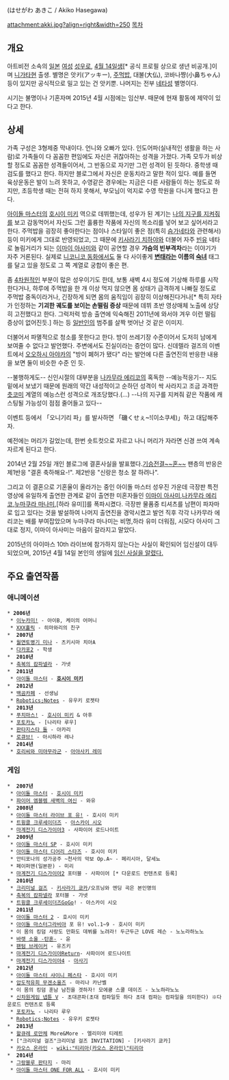 {{{+1 長谷川明子 }}} (はせがわ あきこ / Akiko Hasegawa)

attachment:akki.jpg?align=right&width=250
[[목차]]



== 개요 ==
아트비전 소속의 [[일본]] [[여성]] [[성우]]로, [[4월 14일]]생[* 공식 프로필 상으로 생년 비공개.]이며 [[니가타]]현 출생. 별명은 앗키(アッキー), [[주먹밥]], 대불(大仏), 코바나쨩(小鼻ちゃん) 등이 있지만 공식적으로 밀고 있는 건 앗키뿐. 나머지는 전부 [[네타]]성 별명이다.

시기는 불명이나 기혼자며 2015년 4월 시점에는 임산부. 때문에 현재 활동에 제약이 있다고 한다.

== 상세 ==
가족 구성은 3형제중 막내이다. 언니와 오빠가 있다.
인도어파(실내적인 생활을 하는 사람)로 가족들이 다 꼼꼼한 편임에도 자신은 귀찮아하는 성격을 가졌다. 가족 모두가 비상할 정도로 꼼꼼한 성격들이어서, 그 반동으로 자기만 그런 성격이 된 듯하다. 중학생 때 검도를 했다고 한다. 하지만 블로그에서 자신은 운동치라고 말한 적이 있다. 예를 들면 육상운동은 발이 느려 못하고, 수영같은 경우에는 지금은 다른 사람들이 하는 정도로 하지만, 초등학생 때는 전혀 하지 못해서, 부모님이 억지로 수영 학원을 다니게 했다고 한다.

[[아이돌 마스터]]의 [[호시이 미키]] 역으로 데뷔했는데, 성우가 된 계기는 [[나의 지구를 지켜줘]]를 보고 감동먹어서 자신도 그런 훌륭한 작품에 자신의 목소리를 넣어 보고 싶어서라고 한다. 주먹밥을 굉장히 좋아한다는 점이나 스타일이 좋은 점(특히 [[슴가]]네타와 관련해서) 등이 미키에게 그대로 반영되었고, 그 때문에 [[키사라기 치하야]]와 더불어 자주 [[빈유]] 네타로 놀림거리가 되는 [[이마이 아사미]]와 같이 공연할 경우 '''가슴의 빈부격차'''라는 이야기가 자주 거론된다. 실제로 [[니코니코 동화]]에서도 둘 다 사이좋게 '''[[변태]]라는 이름의 [[숙녀]]''' 태그를 달고 있을 정도로 그 쪽 계열로 궁합이 좋은 편.

좀 [[4차원]]적인 부분이 많은 성우이기도 한데, 보통 새벽 4시 정도에 기상해 하루를 시작한다거나, 하루에 주먹밥을 한 개 이상 먹지 않으면 몸 상태가 급격하게 나빠질 정도로 주먹밥 중독이라거나, 긴장하게 되면 몸의 움직임이 굉장히 이상해진다거나[* 특히 자타가 인정하는 '''기괴한 궤도를 보이는 손떨림 증상''' 때문에 데뷔 초반 영상매체 노출에 상당히 고전했다고 한다. 그럭저럭 방송 출연에 익숙해진 2011년에 와서야 겨우 이런 떨림 증상이 없어진듯.] 하는 등 [[일반인]]의 범주를 살짝 벗어난 것 같은 이미지.

더불어서 파멸적으로 청소를 못한다고 한다. 방이 쓰레기장 수준이어서 도저히 남에게 보여줄 수 없다고 발언했다. 주변에서도 진실이라는 증언이 많다.
신데렐라 걸즈의 이벤트에서 [[오오하시 아야카]]의 "방이 폐허가 됐다" 라는 발언에 다른 출연진의 반응한 내용을 보면 둘이 비슷한 수준 인 듯.

--불행하게도-- 신인시절의 대부분을 [[나카무라 에리코]]의 혹독한 --예능적응기-- 지도 밑에서 보냈기 때문에 원래의 약간 내성적이고 순하던 성격이 싹 사라지고 조금 과격한 [[츳코미]] 계열의 예능스런 성격으로 개조당했다.(...) --나의 지구를 지켜줘 같은 작품에 캐스팅될 가능성이 점점 줄어들고 있다--

이벤트 등에서 「오니기리 파」를 발사하면 「磯くせぇ~!(이소쿠세)」하고 대답해주자.

예전에는 머리가 길었는데, 한번 숏트컷으로 자르고 나니 머리가 자라면 신경 쓰여 계속 자르게 된다고 한다. 

2014년 2월 25일 개인 블로그에 결혼사실을 발표했다.[http://bbs2.ruliweb.daum.net/gaia/do/ruliweb/family/1360/read?articleId=1325750&bbsId=G003&itemId=15 기승전결~~혼~~]
팬층의 반응은 제1반응 "결혼 축하해요-!". 제2반응 "신랑은 청소 잘 하려나".

그리고 이 결혼으로 기혼율이 올라가는 중인 아이돌 마스터 성우진 가운데 극장판 특전영상에 유일하게 출연한 관계로 같이 출연한 미혼자들인 [[이마이 아사미]],[[나카무라 에리코]],[[누마쿠라 마나미]],[하라 유미]]를 폭파시켰다. 극장판 물품중 티셔츠를 남편이 파자마로 입고 있다는 것을 발설하여 나머지 출연진을 경악시켰고 발언 직후 각각 나카무라 에리코는 배를 부여잡았으며 누마쿠라 마나미는 비명,하라 유미 더워짐, 시모다 아사미 그대로 정지, 이마이 아사미는 마음이 갈라지고 말았다. 

2015년의 아이마스 10th 라이브에 참가하지 않는다는 사실이 확인되어 임신설이 대두되었으며, 2015년 4월 14일 본인의 생일에 [http://blog.livedoor.jp/onigiriwa315/archives/65826198.html 임신 사실을 알렸다.]
== 주요 출연작품 ==

=== 애니메이션 ===

 * '''2006년'''
  * [[이누카미!]] - 아이B, 케이의 어머니
  * [[XXX홀릭]] - 히마와리의 친구
 *  '''2007년'''
  * [[월면토병기 미나]] - 츠키시마 치아A
  * [[다카포2]] - 학생 
 *  '''2010년'''
  * [[축복의 캄파넬라]] - 가넷
 *  '''2011년'''
  * [[아이돌 마스터/애니메이션|아이돌 마스터]] - '''[[호시이 미키]]'''
 *  '''2012년'''
  * [[백곰카페]] - 선생님
  * [[Robotics;Notes]] - 유우키 로젯타
 *  '''2013년'''
  * [[푸치마스!]] - [[호시이 미키]] & 아후
  * [[포토카노]] - [나리타 루우]
  * [[판타지스타 돌]] - 아카리
  * [[로큐브!]] - 아시하라 레나
 *  '''2014년'''
  * [[호리씨와 미야무라군]] - [[아야사키 레미]]
=== 게임 ===

 *  '''2007년'''
  * [[아이돌 마스터]] - [[호시이 미키]]
  * [[파이어 엠블렘 새벽의 여신]] - 와유
 *  '''2008년'''
  * [[아이돌 마스터 라이브 포 유!]] - 호시이 미키 
  * [[트윙클 크루세이더즈]] - [[아스카이 시오]]
  * [[마계전기 디스가이아3]] - 사파이어 로드나이트
 *  '''2009년'''
  * [[아이돌 마스터 SP]] - 호시이 미키
  * [[아이돌 마스터 디어리 스타즈]] - 호시이 미키
  * 안티포나의 성가공주 ~천사의 악보 Op.A~ - 페리시아, 달세뇨 
  * 페이퍼맨(일본판) - 미리
  * [[마계전기 디스가이아2]] 포터블 - 사파이어 [* 다운로드 컨텐츠로 등록]
 *  '''2010년'''
  * [[크리미널 걸즈]] - [[키사라기 쿄카]]/오프닝와 엔딩 곡은 본인명의
  * [[축복의 캄파넬라]] 포터블 - 가넷
  * [[트윙클 크루세이더즈]]GoGo! - 아스카이 시오
 *  '''2011년'''
  * [[아이돌 마스터 2]] - 호시이 미키
  * [[아이돌 마스터]]그라비아 포 유! vol.1~9 - 호시이 미키
  * 이 몸의 킹덤 사랑도 만화도 데뷔를 노려라! 두근두근 LOVE 레슨 - 노노라하노노
  * [[바렛 소울 -탄혼-]] - 윤
  * [[팬텀 브레이커]] - 유즈키
  * [[마계전기 디스가이아]]Return- 사파이어 로드나이트
  * [[마계전기 디스가이아4]] - [[아사기]]
 *  '''2012년'''
  * [[아이돌 마스터 샤이니 페스타]] - 호시이 미키
  * [[압도적유희 무겐소울즈]] - 마리나 카난벨
  * 이 몸의 킹덤 훈남 남친을 겟하자! 모에큥 스쿨 데이즈 - 노노하라노노
  * [[신차원게임 넵튠 V]] - 초대콘파(초대 컴파일듯 하다 초대 컴파는 컴파일을 의미한다) ※다운로드 컨텐츠로 등록
  * [[포토카노]] - 나리타 루우
  * [[Robotics;Notes]] - 유우키 로젯타
 *  '''2013년'''
  * [[왈큐레 로만체]] More&More - 엘리미야 티레트
  * ["크리미널 걸즈"크리미널 걸즈 INVITATION] - [키사라기 쿄카]
  * [[카오스 온라인]] - [[wiki:"티리아(카오스 온라인)"티리아]]  
 *  '''2014년'''
  * [[그랑블루 판타지]] - 마리
  * [[아이돌 마스터 ONE FOR ALL]] - 호시이 미키
